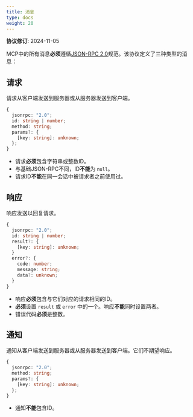 ```yaml
---
title: 消息
type: docs
weight: 20
---
```


<Info>**协议修订**: 2024-11-05</Info>

MCP中的所有消息**必须**遵循[JSON-RPC 2.0](https://www.jsonrpc.org/specification)规范。该协议定义了三种类型的消息：

## 请求

请求从客户端发送到服务器或从服务器发送到客户端。

```typescript
{
  jsonrpc: "2.0";
  id: string | number;
  method: string;
  params?: {
    [key: string]: unknown;
  };
}
```

- 请求**必须**包含字符串或整数ID。
- 与基础JSON-RPC不同，ID**不能**为 `null`。
- 请求ID**不能**在同一会话中被请求者之前使用过。

## 响应

响应发送以回复请求。

```typescript
{
  jsonrpc: "2.0";
  id: string | number;
  result?: {
    [key: string]: unknown;
  }
  error?: {
    code: number;
    message: string;
    data?: unknown;
  }
}
```

- 响应**必须**包含与它们对应的请求相同的ID。
- **必须**设置 `result` 或 `error` 中的一个。响应**不能**同时设置两者。
- 错误代码**必须**是整数。

## 通知

通知从客户端发送到服务器或从服务器发送到客户端。它们不期望响应。

```typescript
{
  jsonrpc: "2.0";
  method: string;
  params?: {
    [key: string]: unknown;
  };
}
```

- 通知**不能**包含ID。
